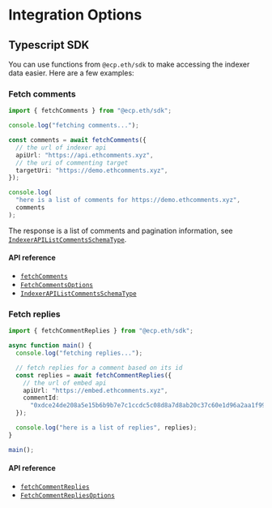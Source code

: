 # Integration Options

## Typescript SDK

You can use functions from `@ecp.eth/sdk` to make accessing the indexer data easier.
Here are a few examples:

### Fetch comments

```ts
import { fetchComments } from "@ecp.eth/sdk";

console.log("fetching comments...");

const comments = await fetchComments({
  // the url of indexer api
  apiUrl: "https://api.ethcomments.xyz",
  // the uri of commenting target
  targetUri: "https://demo.ethcomments.xyz",
});

console.log(
  "here is a list of comments for https://demo.ethcomments.xyz",
  comments
);
```

The response is a list of comments and pagination information, see [`IndexerAPIListCommentsSchemaType`](/sdk-reference/schemas/type-aliases/IndexerAPIListCommentsSchemaType).

#### API reference

- [`fetchComments`](/sdk-reference/defaultExports/functions/fetchComments)
- [`FetchCommentsOptions`](/sdk-reference/defaultExports/type-aliases/FetchCommentsOptions)
- [`IndexerAPIListCommentsSchemaType`](/sdk-reference/schemas/type-aliases/IndexerAPIListCommentsSchemaType)

### Fetch replies

```ts
import { fetchCommentReplies } from "@ecp.eth/sdk";

async function main() {
  console.log("fetching replies...");

  // fetch replies for a comment based on its id
  const replies = await fetchCommentReplies({
    // the url of embed api
    apiUrl: "https://embed.ethcomments.xyz",
    commentId:
      "0xdce24de208a5e15b6b9b7e7c1ccdc5c08d8a7d8ab20c37c60e1d96a2aa1f9941",
  });

  console.log("here is a list of replies", replies);
}

main();
```

#### API reference

- [`fetchCommentReplies`](/sdk-reference/defaultExports/functions/fetchCommentReplies)
- [`FetchCommentRepliesOptions`](/sdk-reference/defaultExports/type-aliases/FetchCommentRepliesOptions)
